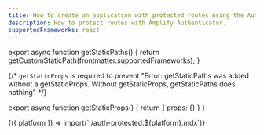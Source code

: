 ```yaml
---
title: How to create an application with protected routes using the Authenticator component
description: How to protect routes with Amplify Authenticator.
supportedFrameworks: react
---
```





export async function getStaticPaths() {
  return getCustomStaticPath(frontmatter.supportedFrameworks);
}

{/*  `getStaticProps` is required to prevent "Error: getStaticPaths was added without a getStaticProps. Without getStaticProps, getStaticPaths does nothing" */}

export async function getStaticProps() {
  return { props: {} }
}

<Fragment>
  {({ platform }) => import(`./auth-protected.${platform}.mdx`)}
</Fragment>
